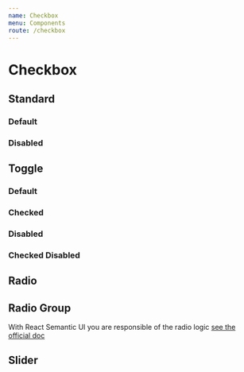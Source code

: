 ```yaml
---
name: Checkbox
menu: Components
route: /checkbox
---
```



# Checkbox

## Standard

### Default

<Playground>
    <Checkbox label="Make my profile visible" />
</Playground>

### Disabled

<Playground>
    <Checkbox disabled label="Make my profile visible" />
</Playground>

## Toggle

### Default

<Playground>
    <Checkbox toggle />
</Playground>

### Checked

<Playground>
    <Checkbox checked toggle />
</Playground>

### Disabled

<Playground>
    <Checkbox disabled toggle />
</Playground>

### Checked Disabled

<Playground>
    <Checkbox checked disabled toggle />
</Playground>

## Radio

<Playground>
    <Checkbox radio label="Video killed the radio stars" />
</Playground>

## Radio Group

With React Semantic UI you are responsible of the radio logic [see the official doc](https://react.semantic-ui.com/modules/checkbox/#types-radio-group)

<Playground>
    <Form>
        <Form.Field>
            <Checkbox radio label="Choose this" name="checkboxRadioGroup" value="this" />
        </Form.Field>
        <Form.Field>
            <Checkbox radio label="Or that" name="checkboxRadioGroup" value="that" />
        </Form.Field>
    </Form>
</Playground>

## Slider

<Playground>
    <Checkbox slider />
</Playground>
